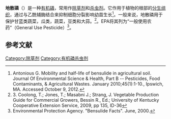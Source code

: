 {{chembox
| verifiedrevid = 461580128
|ImageFile=Bensulide.svg
|ImageSize=
|IUPACName=''N''-[2-di(propan-2-yloxy)phosphinothioylsulfanylethyl]benzenesulfonamide
|OtherNames=
|Section1= {{Chembox Identifiers
|  CASNo_Ref = {{cascite|correct|??}}
| CASNo=741-58-2
|  PubChem=12932
| KEGG_Ref = {{keggcite|correct|kegg}}
| KEGG = C18703
|  UNII_Ref = {{fdacite|correct|FDA}}
| UNII = 9882BW2Q2S
| SMILES=CC(C)OP(=S)(OC(C)C)SCCNS(=O)(=O)C1=CC=CC=C1
|  ChemSpiderID_Ref = {{chemspidercite|correct|chemspider}}
| ChemSpiderID = 12397
|  InChI = 1/C14H24NO4PS3/c1-12(2)18-20(21,19-13(3)4)22-11-10-15-23(16,17)14-8-6-5-7-9-14/h5-9,12-13,15H,10-11H2,1-4H3
|  InChIKey = RRNIZKPFKNDSRS-UHFFFAOYAE
|  StdInChI_Ref = {{stdinchicite|correct|chemspider}}
| StdInChI = 1S/C14H24NO4PS3/c1-12(2)18-20(21,19-13(3)4)22-11-10-15-23(16,17)14-8-6-5-7-9-14/h5-9,12-13,15H,10-11H2,1-4H3
|  StdInChIKey_Ref = {{stdinchicite|correct|chemspider}}
| StdInChIKey = RRNIZKPFKNDSRS-UHFFFAOYSA-N
|  MeSHName=
  }}
|Section2= {{Chembox Properties
|  Formula=C<sub>14</sub>H<sub>24</sub>NO<sub>4</sub>PS<sub>3</sub>
|  MolarMass=397.513 g/mol
|  Appearance= Colorless liquid or white crystalline solic
|  Density= 1.224 g/ml @ 25 C
|  MeltingPt= 34.4 C
|  BoilingPt= unknown
|  Solubility= Water: 5.6 mg/l @ 20 C soluble in organic solvents
  }}
|Section3= {{Chembox Hazards
|  MainHazards=
|  FlashPt=
|  Autoignition=
  }}
}}

'''地散磷'''（{{lang-en|Bensulide}}）是一种[[有机磷|有机磷]]{{le|乙酰胆碱酯酶抑制剂|acetylcholinesterase inhibitor}}，常用作[[除草剂|除草剂]]和[[杀虫剂|杀虫剂]]。它作用于植物的根部的[[分生组织|分生组织]]，通过与乙酰辅酶结合来抑制细胞分裂影响幼苗生长<ref name="Antonious">Antonious G. Mobility and half-life of bensulide in agricultural soil. Journal Of Environmental Science & Health, Part B -- Pesticides, Food Contaminants, & Agricultural Wastes. January 2010;45(1):1-10., Ipswich, MA. Accessed October 9, 2012.</ref>。一般来说，地散磷用于保护甘蓝类蔬菜，瓜类，蔬菜，豆类和大蒜。<ref>3. Coolong, T.; Jones, T.; Masabni J.; Strang, J. Vegetable Production Guide for Commercial Growers, Bessin R., Ed.; University of Kentucky Cooperative Extension Service, 2009, pp 135, ID-36</ref>。EPA将其列为“一般使用农药”（General Use Pesticide）<ref name="EPA">Environmental Protection Agency. "Bensulide Facts". June, 2000.</ref>。

==参考文献==
{{reflist}}

{{除草剂}}
{{杀虫剂}}

[[Category:除草剂|Category:除草剂]]
[[Category:有机磷杀虫剂|Category:有机磷杀虫剂]]